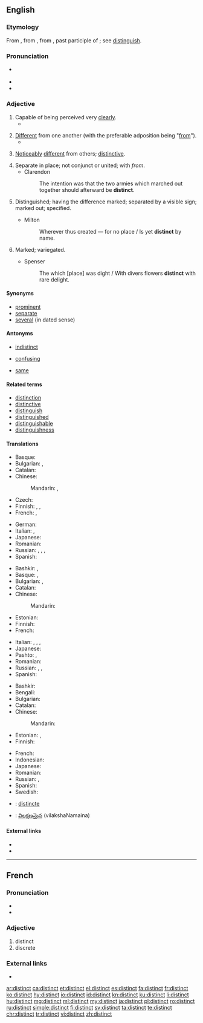 ==English==

===Etymology===
From {{etyl|enm|en}}, from {{etyl|fro|en}}, from {{etyl|la|en}} {{term|distinctus|lang=la}}, past participle of {{term|distinguere||to distinguish}}; see [[distinguish]].

===Pronunciation===
* {{a|RP|US}} {{IPA|/dɪˈstɪŋkt/|lang=en}}
* {{audio|en-us-distinct.ogg|Audio (US)|lang=en}}
* {{rhymes|ɪŋkt|lang=en}}

===Adjective===
{{en-adj}}

# Capable of being perceived very [[clear]]ly.
#* {{quote-magazine|year=2013|month=July-August|author=[http://www.americanscientist.org/authors/detail/fenella-saunders Fenella Saunders]
|title=[http://www.americanscientist.org/issues/pub/2013/4/tiny-lenses-see-the-big-picture Tiny Lenses See the Big Picture]|magazine={{w|American Scientist}}
|passage=The single-imaging optic of the mammalian eye offers some '''distinct''' visual advantages. Such lenses can take in photons from a wide range of angles, increasing light sensitivity. They also have high spatial resolution, resolving incoming images in minute detail.}}
#: {{usex|lang=en|Her voice was '''distinct''' despite the heavy traffic.}}
# [[different|Different]] from one another (with the preferable adposition being "[[from]]").
#* {{quote-book|year=1928|author=Lawrence R. Bourne|title=Well Tackled!
|chapter=13|url=http://openlibrary.org/works/OL5387037W
|passage=“Yes, there are two '''distinct''' sets of footprints, both wearing rubber shoes—one I think ordinary plimsolls, the other goloshes,” replied the sergeant.}}
#: {{usex|lang=en|Horses are distinct from zebras.}}
# [[noticeably|Noticeably]] [[different]] from others; [[distinctive]].
#: {{usex|lang=en|Olga's voice is quite '''distinct''' because of her accent.}}
# Separate in place; not conjunct or united; with ''from''.
#* Clarendon
#*: The intention was that the two armies which marched out together should afterward be '''distinct'''.
# {{context|obsolete|lang=en}} Distinguished; having the difference marked; separated by a visible sign; marked out; specified.
#* Milton
#*: Wherever thus created &mdash; for no place / Is yet '''distinct''' by name.
# {{context|obsolete|lang=en}} Marked; variegated.
#* Spenser
#*: The which [place] was dight / With divers flowers '''distinct''' with rare delight.

====Synonyms====
* [[prominent]]
* [[separate]]
* [[several]] (in dated sense)

====Antonyms====
* [[indistinct]]
* {{sense|capable of being perceived very clearly}} [[confusing]]
* {{sense|different from one another}} [[same]]

====Related terms====
* [[distinction]]
* [[distinctive]]
* [[distinguish]]
* [[distinguished]]
* [[distinguishable]]
* [[distinguishness]]

====Translations====
{{trans-top|very clear}}
* Basque: {{t|eu|garbi}}
* Bulgarian: {{t+|bg|ясен}},  {{t+|bg|отчетлив}}
* Catalan: {{t|ca|distint}}
* Chinese:
*: Mandarin: {{t+|cmn|明顯|sc=Hani}}, {{t|cmn|明显|tr=míngxiǎn|sc=Hani}}
* Czech: {{t|cs|zřetelný|m}}
* Finnish: {{t+|fi|selkeä}}, {{t|fi|erottuva}}, {{t|fi|kuuluva}}
* French: {{t+|fr|distinct}}, {{t+|fr|intelligible}}
{{trans-mid}}
* German: {{t+|de|deutlich}}
* Italian: {{t+|it|chiaro|m}}, {{t+|it|chiara|f}}
* Japanese: {{t+|ja|明白|tr=めいはくな, meihaku na|alt=明白な|sc=Jpan}}
* Romanian: {{t+|ro|distinct}}
* Russian: {{t+|ru|разборчивый|tr=razbórčivyj|sc=Cyrl}}, {{t+|ru|отчётливый|tr=otčótlivyj|sc=Cyrl}}, {{t+|ru|ясный|tr=jásnyj|sc=Cyrl}}, {{t+|ru|чёткий|tr=čótkij|sc=Cyrl}}
* Spanish: {{t+|es|distinto}}
{{trans-bottom}}

{{trans-top|different from one another}}
* Bashkir: {{t|ba|башҡа|sc=Cyrl}}, {{t|ba|төрлө|sc=Cyrl}}
* Basque: {{t|eu|desberdin}},  {{t|eu|bestelako}}
* Bulgarian: {{t+|bg|отделен}},  {{t+|bg|различен}}
* Catalan: {{t|ca|distint}}
* Chinese:
*: Mandarin: {{t+|cmn|不同|tr=bùtóng de|alt=不同的|sc=Hani}}
* Estonian: {{t|et|erinev}}
* Finnish: {{t+|fi|erilainen}}
* French: {{t+|fr|distinct}}
{{trans-mid}}
* Italian: {{t+|it|distinto|m}}, {{t+|it|distinta|f}}, {{t+|it|diverso|m}}, {{t+|it|diversa|f}}
* Japanese: {{t|ja|異なる|tr=ことなる, kotonaru|sc=Jpan}}
* Pashto: {{t+|ps|بېل|tr=bel}}, {{t+|ps|جلا|tr=jëlâ}}
* Romanian: {{t+|ro|distinct}}
* Russian: {{t+|ru|отдельный|tr=otdélʹnyj|sc=Cyrl}}, {{t+|ru|различный|tr=razlíčnyj|sc=Cyrl}}, {{t+|ru|отличный|tr=otlíčnyj|sc=Cyrl}} {{qualifier|[[от]] (ot) - from}}
* Spanish: {{t+|es|distinto}}
{{trans-bottom}}

{{trans-top|noticeably different}}
* Bashkir: {{t|ba|башҡа|sc=Cyrl}}
* Bengali: {{t|bn|বিশেষ|tr=bishesh|sc=Beng}}
* Bulgarian: {{t+|bg|особен}}
* Catalan: {{t|ca|distint}}
* Chinese:
*: Mandarin: {{t|cmn|截然不同的|tr=jiérán bùtóng de|sc=Hani}}
* Estonian: {{t|et|erisugune}},  {{t|et|eristatav}}
* Finnish: {{t|fi|erottuva}}
{{trans-mid}}
* French: {{t+|fr|reconnaissable}}
* Indonesian: {{t+|id|khas}}
* Japanese: {{t|ja|無二|tr=むにの, muni no|alt=無二の|sc=Jpan}}
* Romanian: {{t+|ro|distinct}}
* Russian: {{t+|ru|особый|tr=osóbyj|sc=Cyrl}}, {{t+|ru|особенный|tr=osóbennyj|sc=Cyrl}}
* Spanish: {{t+|es|distinto}}
* Swedish: {{t+|sv|distinkt}}
{{trans-bottom}}

<!--Remove this section once all of the translations below have been moved into the tables above.-->
{{checktrans-top}}
* {{ttbc|ia}}: [[distincte]]
{{trans-mid}}
* {{ttbc|te}}: [[విలక్షణమైన]] (vilakshaNamaina)
{{trans-bottom}}

====External links====
* {{R:Webster 1913}}
* {{R:Century 1911}}

----

==French==

===Pronunciation===
* {{IPA|/dis.tɛ̃/|lang=fr}}
* {{homophones|distincts|lang=fr}}

===Adjective===
{{fr-adj}}

# distinct
# discrete

===External links===
* {{R:TLFi}}

[[ar:distinct]]
[[ca:distinct]]
[[et:distinct]]
[[el:distinct]]
[[es:distinct]]
[[fa:distinct]]
[[fr:distinct]]
[[ko:distinct]]
[[hy:distinct]]
[[io:distinct]]
[[id:distinct]]
[[kn:distinct]]
[[ku:distinct]]
[[li:distinct]]
[[hu:distinct]]
[[mg:distinct]]
[[ml:distinct]]
[[my:distinct]]
[[ja:distinct]]
[[pl:distinct]]
[[ro:distinct]]
[[ru:distinct]]
[[simple:distinct]]
[[fi:distinct]]
[[sv:distinct]]
[[ta:distinct]]
[[te:distinct]]
[[chr:distinct]]
[[tr:distinct]]
[[vi:distinct]]
[[zh:distinct]]